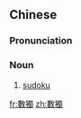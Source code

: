 {{also|数独}}
==Chinese==
{{zh-forms|s=数独}}
{{wikipedia|lang=zh}}

===Pronunciation===
{{zh-pron
|m=shùdú
|c=sou3 duk6
|cat=n
}}

===Noun===
{{zh-noun}}

# [[sudoku]]

[[fr:數獨]]
[[zh:數獨]]